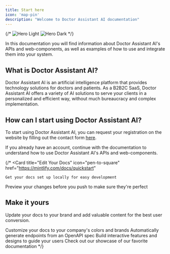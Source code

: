 ```yaml
---
title: Start here
icon: 'map-pin'
description: "Welcome to Doctor Assistant AI documentation"
---
```


{/* <img
  className="block dark:hidden"
  src="/images/hero-light.png"
  alt="Hero Light"
/>
<img
  className="hidden dark:block"
  src="/images/hero-dark.png"
  alt="Hero Dark"
/> */}

In this documentation you will find information about Doctor Assistant AI's APIs and web-components, 
as well as examples of how to use and integrate them into your system.

## What is Doctor Assistant AI?

Doctor Assistant AI is an artificial intelligence platform that provides technology solutions for doctors and patients. 
As a B2B2C SaaS, Doctor Assistant AI offers a variety of AI solutions to serve your clients in a 
personalized and efficient way, without much bureaucracy and complex implementation.

## How can I start using Doctor Assistant AI?

To start using Doctor Assistant AI, you can request your registration on the website by filling out the contact form 
[here](https://www.doctorassistant.ai/prontuario/#contato).

If you already have an account, continue with the documentation to understand how to use Doctor Assistant AI's 
APIs and web-components.

{/* <CardGroup cols={2}>
  <Card
    title="Edit Your Docs"
    icon="pen-to-square"
    href="https://mintlify.com/docs/quickstart"
  >
    Get your docs set up locally for easy development
  </Card>
  <Card
    title="Preview Changes"
    icon="image"
    href="https://mintlify.com/docs/development"
  >
    Preview your changes before you push to make sure they're perfect
  </Card>
</CardGroup>

## Make it yours

Update your docs to your brand and add valuable content for the best user conversion.

<CardGroup cols={2}>
  <Card
    title="Customize Style"
    icon="palette"
    href="https://mintlify.com/docs/settings/global"
  >
    Customize your docs to your company's colors and brands
  </Card>
  <Card
    title="Reference APIs"
    icon="code"
    href="https://mintlify.com/docs/api-playground/openapi"
  >
    Automatically generate endpoints from an OpenAPI spec
  </Card>
  <Card
    title="Add Components"
    icon="screwdriver-wrench"
    href="https://mintlify.com/docs/content/components/accordions"
  >
    Build interactive features and designs to guide your users
  </Card>
  <Card
    title="Get Inspiration"
    icon="stars"
    href="https://mintlify.com/customers"
  >
    Check out our showcase of our favorite documentation
  </Card>
</CardGroup> */}
